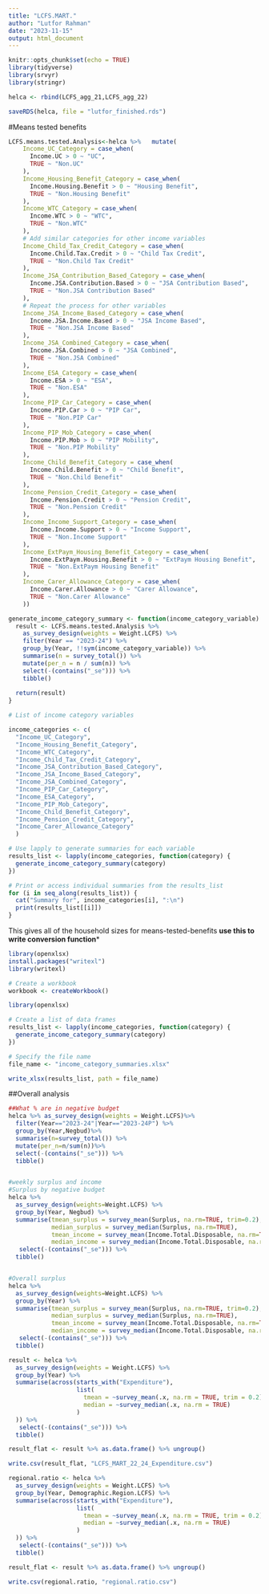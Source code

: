 ```yaml
---
title: "LCFS.MART."
author: "Lutfor Rahman"
date: "2023-11-15"
output: html_document
---
```


```r
knitr::opts_chunk$set(echo = TRUE)
library(tidyverse)
library(srvyr)
library(stringr)

```

```r

helca <- rbind(LCFS_agg_21,LCFS_agg_22)

saveRDS(helca, file = "lutfor_finished.rds")

```

#Means tested benefits
```r

LCFS.means.tested.Analysis<-helca %>%   mutate(
    Income_UC_Category = case_when(
      Income.UC > 0 ~ "UC",
      TRUE ~ "Non.UC"
    ),
    Income_Housing_Benefit_Category = case_when(
      Income.Housing.Benefit > 0 ~ "Housing Benefit",
      TRUE ~ "Non.Housing Benefit"
    ),
    Income_WTC_Category = case_when(
      Income.WTC > 0 ~ "WTC",
      TRUE ~ "Non.WTC"
    ),
    # Add similar categories for other income variables
    Income_Child_Tax_Credit_Category = case_when(
      Income.Child.Tax.Credit > 0 ~ "Child Tax Credit",
      TRUE ~ "Non.Child Tax Credit"
    ),
    Income_JSA_Contribution_Based_Category = case_when(
      Income.JSA.Contribution.Based > 0 ~ "JSA Contribution Based",
      TRUE ~ "Non.JSA Contribution Based"
    ),
    # Repeat the process for other variables
    Income_JSA_Income_Based_Category = case_when(
      Income.JSA.Income.Based > 0 ~ "JSA Income Based",
      TRUE ~ "Non.JSA Income Based"
    ),
    Income_JSA_Combined_Category = case_when(
      Income.JSA.Combined > 0 ~ "JSA Combined",
      TRUE ~ "Non.JSA Combined"
    ),
    Income_ESA_Category = case_when(
      Income.ESA > 0 ~ "ESA",
      TRUE ~ "Non.ESA"
    ),
    Income_PIP_Car_Category = case_when(
      Income.PIP.Car > 0 ~ "PIP Car",
      TRUE ~ "Non.PIP Car"
    ),
    Income_PIP_Mob_Category = case_when(
      Income.PIP.Mob > 0 ~ "PIP Mobility",
      TRUE ~ "Non.PIP Mobility"
    ),
    Income_Child_Benefit_Category = case_when(
      Income.Child.Benefit > 0 ~ "Child Benefit",
      TRUE ~ "Non.Child Benefit"
    ),
    Income_Pension_Credit_Category = case_when(
      Income.Pension.Credit > 0 ~ "Pension Credit",
      TRUE ~ "Non.Pension Credit"
    ),
    Income_Income_Support_Category = case_when(
      Income.Income.Support > 0 ~ "Income Support",
      TRUE ~ "Non.Income Support"
    ),
    Income_ExtPaym_Housing_Benefit_Category = case_when(
      Income.ExtPaym.Housing.Benefit > 0 ~ "ExtPaym Housing Benefit",
      TRUE ~ "Non.ExtPaym Housing Benefit"
    ),
    Income_Carer_Allowance_Category = case_when(
      Income.Carer.Allowance > 0 ~ "Carer Allowance",
      TRUE ~ "Non.Carer Allowance"
    ))
```


```r
generate_income_category_summary <- function(income_category_variable) {
  result <- LCFS.means.tested.Analysis %>%
    as_survey_design(weights = Weight.LCFS) %>%
    filter(Year == "2023-24") %>%
    group_by(Year, !!sym(income_category_variable)) %>%
    summarise(n = survey_total()) %>%
    mutate(per_n = n / sum(n)) %>%
    select(-(contains("_se"))) %>%
    tibble()
  
  return(result)
}
```

```r
# List of income category variables

income_categories <- c(
  "Income_UC_Category",
  "Income_Housing_Benefit_Category",
  "Income_WTC_Category",
  "Income_Child_Tax_Credit_Category",
  "Income_JSA_Contribution_Based_Category",
  "Income_JSA_Income_Based_Category",
  "Income_JSA_Combined_Category",
  "Income_PIP_Car_Category",
  "Income_ESA_Category",
  "Income_PIP_Mob_Category",
  "Income_Child_Benefit_Category",
  "Income_Pension_Credit_Category",
  "Income_Carer_Allowance_Category"
  )

# Use lapply to generate summaries for each variable
results_list <- lapply(income_categories, function(category) {
  generate_income_category_summary(category)
})

# Print or access individual summaries from the results_list
for (i in seq_along(results_list)) {
  cat("Summary for", income_categories[i], ":\n")
  print(results_list[[i]])
}
```


This gives all of the household sizes for means-tested-benefits **use this to write conversion function***
```r
library(openxlsx)
install.packages("writexl")
library(writexl)

# Create a workbook
workbook <- createWorkbook()

library(openxlsx)

# Create a list of data frames
results_list <- lapply(income_categories, function(category) {
  generate_income_category_summary(category)
})

# Specify the file name
file_name <- "income_category_summaries.xlsx"

write_xlsx(results_list, path = file_name)

```



##Overall analysis
```r
##What % are in negative budget
helca %>% as_survey_design(weights = Weight.LCFS)%>% 
  filter(Year=="2023-24"|Year=="2023-24P") %>% 
  group_by(Year,Negbud)%>%
  summarise(n=survey_total()) %>% 
  mutate(per_n=n/sum(n))%>%
  select(-(contains("_se"))) %>%
  tibble()


#weekly surplus and income
#Surplus by negative budget
helca %>% 
  as_survey_design(weights=Weight.LCFS) %>% 
  group_by(Year, Negbud) %>% 
  summarise(tmean_surplus = survey_mean(Surplus, na.rm=TRUE, trim=0.2),
            median_surplus = survey_median(Surplus, na.rm=TRUE),
            tmean_income = survey_mean(Income.Total.Disposable, na.rm=TRUE, trim=0.2),
            median_income = survey_median(Income.Total.Disposable, na.rm=TRUE)) %>% 
   select(-(contains("_se"))) %>%
  tibble()


#Overall surplus
helca %>% 
  as_survey_design(weights=Weight.LCFS) %>% 
  group_by(Year) %>% 
  summarise(tmean_surplus = survey_mean(Surplus, na.rm=TRUE, trim=0.2),
            median_surplus = survey_median(Surplus, na.rm=TRUE),
            tmean_income = survey_mean(Income.Total.Disposable, na.rm=TRUE, trim=0.2),
            median_income = survey_median(Income.Total.Disposable, na.rm=TRUE)) %>% 
   select(-(contains("_se"))) %>%
  tibble()
```


```r
result <- helca %>%
  as_survey_design(weights = Weight.LCFS) %>%
  group_by(Year) %>%
  summarise(across(starts_with("Expenditure"), 
                   list(
                     tmean = ~survey_mean(.x, na.rm = TRUE, trim = 0.2),
                     median = ~survey_median(.x, na.rm = TRUE)
                   )
  )) %>% 
   select(-(contains("_se"))) %>%
  tibble()

result_flat <- result %>% as.data.frame() %>% ungroup()

write.csv(result_flat, "LCFS_MART_22_24_Expenditure.csv")
```


```r
regional.ratio <- helca %>%
  as_survey_design(weights = Weight.LCFS) %>%
  group_by(Year, Demographic.Region.LCFS) %>%
  summarise(across(starts_with("Expenditure"), 
                   list(
                     tmean = ~survey_mean(.x, na.rm = TRUE, trim = 0.2),
                     median = ~survey_median(.x, na.rm = TRUE)
                   )
  )) %>% 
   select(-(contains("_se"))) %>%
  tibble()

result_flat <- result %>% as.data.frame() %>% ungroup()

write.csv(regional.ratio, "regional.ratio.csv")
```


